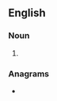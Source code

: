 ==English==

===Noun===
{{head|en|noun plural form}}

# {{plural of|sleepout|lang=en}}

===Anagrams===
* {{l|en|outsleeps}}